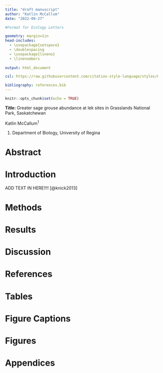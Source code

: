 ```yaml
---
title: "draft manuscript"
author: "Katlin McCallum"
date: "2022-09-27"

#Format for Ecology Letters

geometry: margin=1in
head-includes:
  - \usepackage{setspace}
  - \doublespacing
  - \usepackage{lineno}
  - \linenumbers
  
output: html_document

csl: https://raw.githubusercontent.com/citation-style-language/styles/6152ccea8b7d7a472910d36524d1bf3557a83bfc/ecology-letters.csl

bibliography: references.bib
---
```


```r
knitr::opts_chunk$set(echo = TRUE)
```

**Title:** Greater sage grouse abundance at lek sites in Grasslands National Park, Saskatchewan

Katlin McCallum^1^

1.  Department of Biology, University of Regina

\newpage

# Abstract

# Introduction

ADD TEXT IN HERE!!!! [@knick2013]

# Methods

# Results

# Discussion

# References

# Tables

# Figure Captions

# Figures

# Appendices

